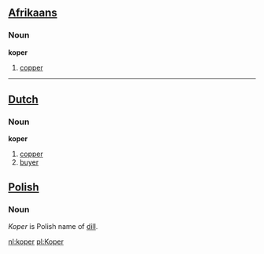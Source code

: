 ==[[Afrikaans]]==
===Noun===
'''koper'''

# [[copper]]

----

==[[Dutch]]==
===Noun===
'''koper'''

# [[copper]]
# [[buyer]]
==[[Polish]]==
===Noun===

''Koper'' is Polish name of [[dill]].

[[nl:koper]]
[[pl:Koper]]